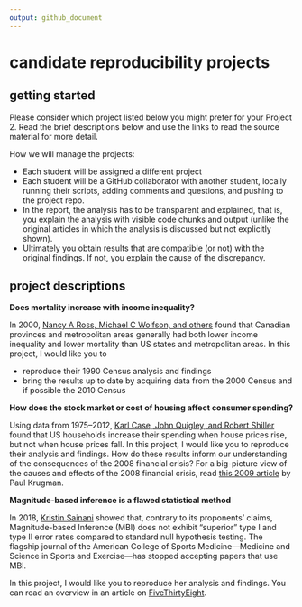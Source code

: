 ```yaml
---
output: github_document
--- 
```


# candidate reproducibility projects 

## getting started 

Please consider which project listed below you might prefer for your Project 2. Read the brief descriptions below and use the links to read the source material for more detail. 

How we will manage the projects: 

- Each student will be assigned a different project 
- Each student will be a GitHub collaborator with another student, locally running their scripts, adding comments and questions, and pushing to the project repo.  
- In the report, the analysis has to be transparent and explained, that is, you explain the analysis with visible code chunks and output  (unlike the original articles in which the analysis is discussed but not explicitly shown). 
- Ultimately you obtain results that are compatible (or not) with the original findings. If not, you explain the cause of the discrepancy. 





## project descriptions 

<!-- **Can you trust Microsoft Excel 2015 for accurate computing?** -->

<!-- In 2008, [B.D. McCullough and David Heiser](http://www.pucrs.br/famat/viali/tic_literatura/artigos/planilhas/McHe08.pdf) published a paper documenting that "Excel 2007, like its predecessors, fails a standard set of intermediate-level accuracy tests in three areas: statistical distributions, random number generation, and estimation." In this project I want you to update this analysis, apply the intermediate tests they describe to Excel 2015 and R and compare the results. Specifically, I suggest you use the following Excel functions -->

<!-- - `LOGEST` for exponential curve-fitting  -->
<!-- - `RAND` for random number generation (per Wichmann-Hill)  -->
<!-- - `Exponential smoothing`  -->

<!-- and do the same computations in R and compare the results.  -->



**Does mortality increase with income inequality?**  

In 2000, [Nancy A Ross, Michael C Wolfson, and others](http://www.bmj.com/content/320/7239/898?query=rft.jtitle%25253DJ%252BGerontol%2526rft_id%25253Dinfo%25253Apmid%25252F8315241%2526rft.genre%25253Darticle%2526rft_val_fmt%25253Dinfo%25253Aofi%25252Ffmt%25253Akev%25253Amtx%25253Ajournal%2526ctx_ver%25253DZ39.88-2004%2526url_ver%25253DZ39.88-2004%2526url_ctx_fmt%25253Dinfo%25253Aofi%25252Ffmt%25253Akev%25253Amtx%25253Actx) found that Canadian provinces and metropolitan areas generally had both lower income inequality and lower mortality than US states and metropolitan areas. In this project, I would like you to 

- reproduce their 1990 Census analysis and findings 
- bring the results up to date by acquiring data from the 2000 Census and if possible the 2010 Census  





**How does the stock market or cost of housing affect consumer spending?**  

Using data from 1975--2012, [Karl Case, John Quigley, and  Robert Shiller](http://www.nber.org/papers/w18667) found that US households increase their spending when house prices rise, but not when house prices fall. In this project, I would like you to reproduce their analysis and findings. How do these results inform our understanding of the consequences of the 2008 financial crisis? For a big-picture view of the causes and effects of the 2008 financial crisis, read [this 2009 article](http://faculty.econ.ucdavis.edu/faculty/kdsalyer/LECTURES/Ecn200e/krugman_macro.pdf) by Paul Krugman.




<!-- **How trustworthy are electronic voting systems in the US?** -->

<!-- In 2015, [Beth Clarkson](https://www.statslife.org.uk/politics/2288-how-trustworthy-are-electronic-voting-systems-in-the-us), a professor of statistics at Wichita State University, analyzed election returns in Kansas, Ohio, and Wisconsin over several elections and found patterns that indicate votes are being manipulated in the voting machines. Her assessment is that "the data reveals multiple (at least two) agents working independently to successfully alter voting results." In this project, I want you to reproduce her analysis. Links to the data she used are given at the end of the paper.  -->

<!-- If you are successful in reproducing the reults, it would be interesting to apply the same analysis to data from a State of your choosing from the 2012 election.  -->



**Magnitude-based inference is a flawed statistical method**

In 2018, [Kristin Sainani](https://journals.lww.com/acsm-msse/Fulltext/2018/10000/The_Problem_with__Magnitude_based_Inference_.23.aspx) showed that, contrary to its proponents' claims,  Magnitude-based Inference (MBI) does not exhibit "superior" type I and type II error rates compared to standard null hypothesis testing. The flagship journal of the American College of Sports Medicine---Medicine and Science in Sports and Exercise---has  stopped accepting papers that use MBI.

In this project, I would like you to reproduce her analysis and findings. You can read an overview in an article on [FiveThirtyEight](https://fivethirtyeight.com/features/a-flawed-statistical-method-was-just-banned-from-a-major-sports-science-journal/). 





<!-- **Protein ID.** Rating ______ . Identifying proteins by tandem mass spectrometry.  -->

<!-- A statistical model is presented for computing probabilities that proteins are present in a sample on the basis of peptides assigned to tandem mass (MS/MS) spectra acquired from a proteolytic digest of the sample. In this project, I ask you to reproduce this work using the [assignment and data](http://noble.gs.washington.edu/~wnoble/genome541/prophet/) by Prof. William Stafford Noble at the Department of Genome Sciences, University of Washington.  [](http://pubs.acs.org/doi/abs/10.1021/ac0341261)  -->



<!-- **Global population.** Rating ______ . How is the global population changing?  -->

<!-- The [Gapminder project](https://www.gapminder.org/data/) provides data by country for all sorts of population dynamics, for example, fertility, life expectancy, GDP per capita, etc. There are many research questions that could be investigated using these data. For example, Hans Rosling developed visualization of life expectancy as a function of fertility rate, with data markers indicating population size, and the whole thing changing over time. [](https://www.ted.com/talks/hans_rosling_shows_the_best_stats_you_ve_ever_seen?language=en#t-30140) Can you reproduce Hans' work in static images? Or address some other question with the Gapminder data?  -->
